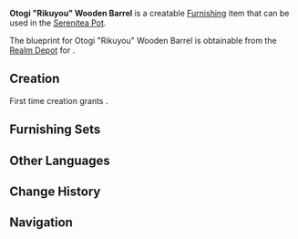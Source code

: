 {{Furnishing Infobox
|id             = 373129
|image          = Item Otogi Rikuyou Wooden Barrel.png
|category       = Landscape
|subcategory    = Item
|rarity         = 2
|adeptal_energy = 30
|load           = 35
|reduced_load   = 24
|description    = A practical combination of wooden barrels that villagers often place by streams to wash food and clothing. The length of the wooden boards is not consistent, and some say that this was the intention of the ones who made them: to allow washed clothes to be hung along the sides of the barrel to prevent double-work.<br />Though the old folks often say that such barrels have six purposes, hence its name, most villagers can only name five of these uses... Nor is there a consensus as to whether chucking these barrels at the heads of attacking monsters to buy time for one to escape counts as the sixth method of usage or not.
|blueprint      = [[Realm Depot]]
}}

'''Otogi "Rikuyou" Wooden Barrel''' is a creatable [[Furnishing]] item that can be used in the [[Serenitea Pot]].

The blueprint for Otogi "Rikuyou" Wooden Barrel is obtainable from the [[Realm Depot]] for {{Item|Realm Currency|24|x=80}}.

==Creation==
First time creation grants {{Item|Trust|24|x=30}}.
{{Recipe
|type = Creation
|time = 12h
|Otogi Wood = 4
|Fabric = 2
|sort = Otogi Wood, Fabric
}}

==Furnishing Sets==
{{Craft Usage}}

==Other Languages==
{{Other Languages
|default_hidden = 1
|en      = Otogi "Rikuyou" Wooden Barrel
|zhs     = 御伽木「六用」木桶
|zhs_rm  = Yùjiā-mù "Liùyòng" Mù Tǒng
|zht     = 御伽木「六用」木桶
|zht_rm  = Yùjiā-mù "Liùyòng" Mù Tǒng
|ja      = 御伽の「六用」木樽
|ja_rm   = Otogi no "Rikuyou" Kidaru{{Assumed}}
|ko      = 오토기나무 「다용도」 나무통
|ko_rm   = 
|es      = Cubo de madera de murmurador con seis usos
|fr      = Tonneau « Rikuyou » en bois de dulcinier
|ru      = Бочка из отоги: Шесть применений
|th      = ถังไม้ "Rikuyou" ไม้ Otogi
|th_rm   = 
|vi      = Thùng Otogi "Rikuyou"
|de      = Eimer „Rikuyou“ aus Otogi-Holz
|id      = Gentong Kayu Otogi "Rikuyou"
|pt      = Barril de Madeira Otogi: Seis Finalidades
}}

==Change History==
{{Change History|2.2}}

==Navigation==
{{Furnishing Navbox/Exterior|Landscape}}